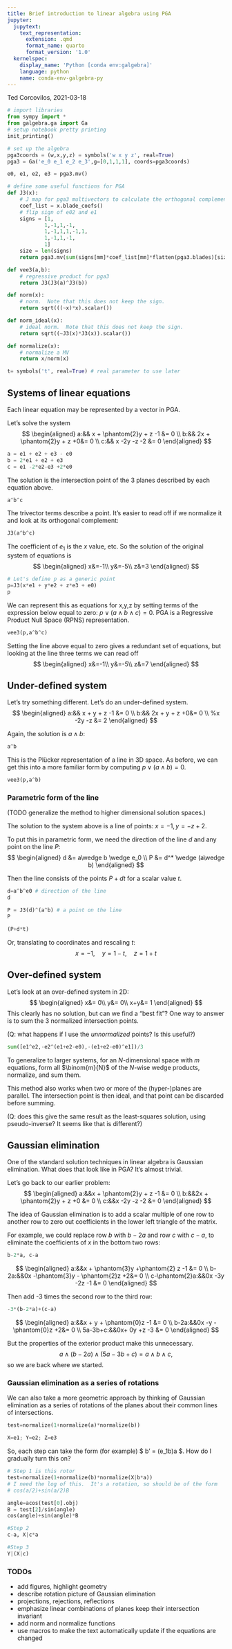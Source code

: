 ```yaml
---
title: Brief introduction to linear algebra using PGA
jupyter:
  jupytext:
    text_representation:
      extension: .qmd
      format_name: quarto
      format_version: '1.0'
  kernelspec:
    display_name: 'Python [conda env:galgebra]'
    language: python
    name: conda-env-galgebra-py
---
```


Ted Corcovilos, 2021-03-18

```python
# import libraries
from sympy import *
from galgebra.ga import Ga
# setup notebook pretty printing
init_printing()
```

```python
# set up the algebra
pga3coords = (w,x,y,z) = symbols('w x y z', real=True)
pga3 = Ga('e_0 e_1 e_2 e_3',g=[0,1,1,1], coords=pga3coords)

e0, e1, e2, e3 = pga3.mv()
```

```python
# define some useful functions for PGA
def J3(x):
    # J map for pga3 multivectors to calculate the orthogonal complement
    coef_list = x.blade_coefs()
    # flip sign of e02 and e1
    signs = [1,
            1,-1,1,-1,
            1,-1,1,1,-1,1,
            1,-1,1,-1,
            1]
    size = len(signs)
    return pga3.mv(sum(signs[mm]*coef_list[mm]*flatten(pga3.blades)[size-1-mm] for mm in range(size)))

def vee3(a,b):
    # regressive product for pga3
    return J3(J3(a)^J3(b))

def norm(x):
    # norm.  Note that this does not keep the sign.
    return sqrt(((~x)*x).scalar())

def norm_ideal(x):
    # ideal norm.  Note that this does not keep the sign.
    return sqrt((~J3(x)*J3(x)).scalar())

def normalize(x):
    # normalize a MV
    return x/norm(x)
```

```python
t= symbols('t', real=True) # real parameter to use later
```

## Systems of linear equations
Each linear equation may be represented by a vector in PGA.

Let's solve the system
$$
\begin{aligned}
a:&& x + \phantom{2}y + z -1 &= 0 \\
b:&& 2x + \phantom{2}y + z +0&= 0 \\
c:&& x -2y -z -2 &= 0
\end{aligned}
$$

```python
a = e1 + e2 + e3 - e0
b = 2*e1 + e2 + e3
c = e1 -2*e2-e3 +2*e0 
```

The solution is the intersection point of the 3 planes described by each equation above.

```python
a^b^c
```

The trivector terms describe a point.  It's easier to read off if we normalize it and look at its orthogonal complement:

```python
J3(a^b^c) 
```

The coefficient of $e_1$ is the $x$ value, etc.  So the solution of the original system of equations is
$$
\begin{aligned}
x&=-1\\
y&=-5\\
z&=3
\end{aligned}
$$

```python
# Let's define p as a generic point
p=J3(x*e1 + y*e2 + z*e3 + e0)
p
```

We can represent this as equations for x,y,z by setting terms of the expression below equal to zero: $p\vee(a\wedge b\wedge c)=0$.  PGA is a Regressive Product Null Space (RPNS) representation.

```python
vee3(p,a^b^c)
```

Setting the line above equal to zero gives a redundant set of equations, but looking at the line three terms we can read off
$$
\begin{aligned}
x&=-1\\
y&=-5\\
z&=7
\end{aligned}
$$

## Under-defined system
Let's try something different.  Let's do an under-defined system.
$$
\begin{aligned}
a:&& x + y + z -1 &= 0 \\
b:&& 2x + y + z +0&= 0 \\
%x -2y -z &= 2
\end{aligned}
$$

Again, the solution is $a\wedge b$:

```python
a^b
```

This is the Plücker representation of a line in 3D space.  As before, we can get this into a more familiar form by computing $p \vee (a\wedge b)=0$.

```python
vee3(p,a^b)
```

### Parametric form of the line
(TODO generalize the method to higher dimensional solution spaces.)

The solution to the system above is a line of points: $x=-1, y=-z+2$.

To put this in parametric form, we need the direction of the line $d$ and any point on the line $P$:
$$
\begin{aligned}
d &= a\wedge b \wedge e_0 \\
P &= d^* \wedge (a\wedge b)
\end{aligned}
$$

Then the line consists of the points $P + dt$ for a scalar value $t$.

```python
d=a^b^e0 # direction of the line
d
```

```python
P = J3(d)^(a^b) # a point on the line
P
```

```python
(P+d*t)
```

Or, translating to coordinates and rescaling $t$:
$$
x = -1,\quad
y = 1-t, \quad z=1+t
$$

## Over-defined system
Let's look at an over-defined system in 2D:
$$
\begin{aligned}
x&= 0\\
y&= 0\\
x+y&= 1
\end{aligned}
$$
This clearly has no solution, but can we find a "best fit"?
One way to answer is to sum the 3 normalized intersection points.

(Q: what happens if I use the _unnormalized_ points? Is this useful?)

```python
sum([e1^e2,-e2^(e1+e2-e0),-(e1+e2-e0)^e1])/3
```

To generalize to larger systems, for an _N_-dimensional space with _m_ equations, form all $\binom{m}{N}$ of the _N_-wise wedge products, normalize, and sum them.

This method also works when two or more of the (hyper-)planes are parallel.  The intersection point is then ideal, and that point can be discarded before summing.

(Q: does this give the same result as the least-squares solution, using pseudo-inverse?  It seems like that is different?)

## Gaussian elimination
One of the standard solution techniques in linear algebra is Gaussian elimination.  What does that look like in PGA?  It's almost trivial.

Let's go back to our earlier problem:
$$
\begin{aligned}
a:&&x + \phantom{2}y + z -1 &= 0 \\
b:&&2x + \phantom{2}y + z +0 &= 0 \\
c:&&x -2y -z -2 &= 0
\end{aligned}
$$

The idea of Gaussian elimination is to add a scalar multiple of one row to another row to zero out coefficients in the lower left triangle of the matrix.

For example, we could replace row $b$ with $b-2a$ and row $c$ with $c-a$, to eliminate the coefficients of $x$ in the bottom two rows:

```python
b-2*a, c-a
```

$$
\begin{aligned}
a:&&x + \phantom{3}y +\phantom{2} z -1 &= 0 \\
b-2a:&&0x  -\phantom{3}y - \phantom{2}z +2&= 0 \\
c-\phantom{2}a:&&0x -3y -2z -1 &= 0
\end{aligned}
$$

Then add -3 times the second row to the third row:

```python
-3*(b-2*a)+(c-a)
```

$$
\begin{aligned}
a:&&x + y + \phantom{0}z -1 &= 0 \\
b-2a:&&0x  -y - \phantom{0}z +2&= 0 \\
5a-3b+c:&&0x+ 0y +z -3 &= 0
\end{aligned}
$$

But the properties of the exterior product make this unnecessary.
$$
a\wedge(b-2a)\wedge(5a-3b+c) = a\wedge b \wedge c,
$$
so we are back where we started.

### Gaussian elimination as a series of rotations
We can also take a more geometric approach by thinking of Gaussian elimination as a series of rotations of the planes about their common lines of intersections.

```python
test=normalize(1+normalize(a)*normalize(b))
```

```python
X=e1; Y=e2; Z=e3
```

So, each step can take the form (for example)
$
b' = (e_1\cdot b)a
$.  How do I gradually turn this on?

```python
# Step 1 is this rotor
test=normalize(1+normalize(b)*normalize(X|b*a))
# I need the log of this.  It's a rotation, so should be of the form
# cos(a/2)+sin(a/2)B
```

```python
angle=acos(test[0].obj)
B = test[2]/sin(angle)
cos(angle)+sin(angle)*B
```

```python
#Step 2
c-a, X|c*a
```

```python
#Step 3
Y|(X|c)
```

### TODOs
* add figures, highlight geometry
* describe rotation picture of Gaussian elimination
* projections, rejections, reflections
* emphasize linear combinations of planes keep their intersection invariant
* add norm and normalize functions
* use macros to make the text automatically update if the equations are changed
